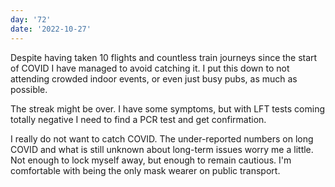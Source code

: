 ```yaml
---
day: '72'
date: '2022-10-27'
---
```


Despite having taken 10 flights and countless train journeys since the start of COVID I have managed to avoid catching it. I put this down to not attending crowded indoor events, or even just busy pubs, as much as possible.

The streak might be over. I have some symptoms, but with LFT tests coming totally negative I need to find a PCR test and get confirmation.

I really do not want to catch COVID. The under-reported numbers on long COVID and what is still unknown about long-term issues worry me a little. Not enough to lock myself away, but enough to remain cautious. I'm comfortable with being the only mask wearer on public transport.
